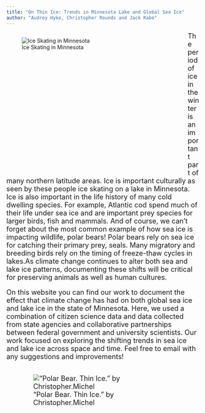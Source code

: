 ```yaml
---
title: "On Thin Ice: Trends in Minnesota Lake and Global Sea Ice"
author: "Audrey Hyke, Christopher Rounds and Jack Rabe"
---
```


<div style= "float : left; position : relative; top: 0px; width : 450px; height : 360px; padding-right: 24px; margin-bottom : 0px">
![Ice Skating in Minnesota](./photos/iceskating.jpg)

</div>

<font size = "4"> 
The period of ice in the winter is an important part of many northern latitude areas. Ice is important culturally as seen by these people ice skating on a lake in Minnesota. Ice is also important in the life history of many cold dwelling species.  For example, Atlantic cod spend much of their life under sea ice and are important prey species for larger birds, fish and mammals. And of course, we can't forget about the most common example of how sea ice is impacting wildlife, polar bears! Polar bears rely on sea ice for catching their primary prey, seals. Many migratory and breeding birds rely on the timing of freeze-thaw cycles in lakes.As climate change continues to alter both sea and lake ice patterns, documenting these shifts will be critical for preserving animals as well as human cultures. 


On this website you can find our work to document the effect that climate change has had on both global sea ice and lake ice in the state of Minnesota. Here, we used a combination of citizen science data and data collected from state agencies and collaborative partnerships between federal government and university scientists. Our work focused on exploring the shifting trends in sea ice and lake ice across space and time. Feel free to email with any suggestions and improvements!



<div style= "float : right; position : relative; top: 0px; width : 450px; height : 360px; padding-right: 24px; margin-bottom : 0px">
!["Polar Bear. Thin Ice." by Christopher.Michel](./photos/polarbear_ice.jpeg)  
